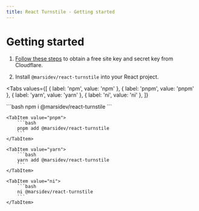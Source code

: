 ```yaml
---
title: React Turnstile - Getting started
---
```


# Getting started

1. [Follow these steps](https://developers.cloudflare.com/turnstile/get-started/) to obtain a free site key and secret key from Cloudflare.

2. Install `@marsidev/react-turnstile` into your React project.

<Tabs
  values={[
    { label: 'npm', value: 'npm' },
    { label: 'pnpm', value: 'pnpm' },
    { label: 'yarn', value: 'yarn' },
    { label: 'ni', value: 'ni' },
  ]}
>
  <TabItem value="npm">
		```bash
		npm i @marsidev/react-turnstile
		```
	</TabItem>

	<TabItem value="pnpm">
		```bash
		pnpm add @marsidev/react-turnstile
		```
	</TabItem>

	<TabItem value="yarn">
		```bash
		yarn add @marsidev/react-turnstile
		```
	</TabItem>

	<TabItem value="ni">
		```bash
		ni @marsidev/react-turnstile
		```
	</TabItem>
</Tabs>
